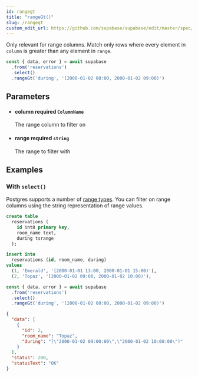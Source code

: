 ```yaml
---
id: rangegt
title: "rangeGt()"
slug: /rangegt
custom_edit_url: https://github.com/supabase/supabase/edit/master/spec/supabase_js_v2.yml
---
```


Only relevant for range columns. Match only rows where every element in
`column` is greater than any element in `range`.

```ts
const { data, error } = await supabase
  .from('reservations')
  .select()
  .rangeGt('during', '[2000-01-02 08:00, 2000-01-02 09:00)')
```


## Parameters


<ul className="method-list-group">
  
<li className="method-list-item">
  <h4 className="method-list-item-label">
    <span className="method-list-item-label-name">
      column
    </span>
    <span className="method-list-item-label-badge required">
      required
    </span>
    <span className="method-list-item-validation">
      <code>ColumnName</code>
    </span>
  </h4>
  <div class="method-list-item-description">

The range column to filter on

  </div>
  
</li>


<li className="method-list-item">
  <h4 className="method-list-item-label">
    <span className="method-list-item-label-name">
      range
    </span>
    <span className="method-list-item-label-badge required">
      required
    </span>
    <span className="method-list-item-validation">
      <code>string</code>
    </span>
  </h4>
  <div class="method-list-item-description">

The range to filter with

  </div>
  
</li>

</ul>














## Examples

### With `select()`

Postgres supports a number of [range
types](https://www.postgresql.org/docs/current/rangetypes.html). You
can filter on range columns using the string representation of range
values.

<Tabs scrollable size="small" type="underlined" defaultActiveId="schema">
<TabPanel id="schema" label="Schema">

  ```sql
  create table
    reservations (
      id int8 primary key,
      room_name text,
      during tsrange
    );

  insert into
    reservations (id, room_name, during)
  values
    (1, 'Emerald', '[2000-01-01 13:00, 2000-01-01 15:00)'),
    (2, 'Topaz', '[2000-01-02 09:00, 2000-01-02 10:00)');
  ```

</TabPanel>
<TabPanel id="js" label="JavaScript">

  ```ts
  const { data, error } = await supabase
    .from('reservations')
    .select()
    .rangeGt('during', '[2000-01-02 08:00, 2000-01-02 09:00)')
  ```

</TabPanel>
<TabPanel id="result" label="Result">

  ```json
  {
    "data": [
      {
        "id": 2,
        "room_name": "Topaz",
        "during": "[\"2000-01-02 09:00:00\",\"2000-01-02 10:00:00\")"
      }
    ],
    "status": 200,
    "statusText": "OK"
  }
  ```

</TabPanel>
</Tabs>